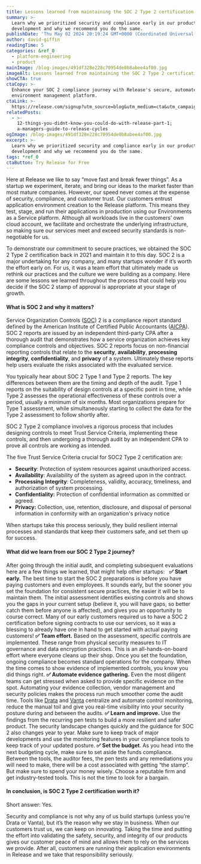 ```yaml
---
title: Lessons learned from maintaining the SOC 2 Type 2 certification over the years
summary: >-
  Learn why we prioritized security and compliance early in our product
  development and why we recommend you do the same. 
publishDate: 'Thu May 02 2024 20:19:24 GMT+0000 (Coordinated Universal Time)'
author: david-giffin
readingTime: 5
categories: &ref_0
  - platform-engineering
  - product
mainImage: /blog-images/491df328e228c70954de0b8abee4af00.jpg
imageAlt: Lessons learned from maintaining the SOC 2 Type 2 certification over the years
showCTA: true
ctaCopy: >-
  Enhance your SOC 2 compliance journey with Release's secure, automated
  environment management platform.
ctaLink: >-
  https://release.com/signup?utm_source=blog&utm_medium=cta&utm_campaign=blog-cta&utm_content=lessons-learned-from-maintaining-the-soc-2-type-2-certification-over-the-years
relatedPosts:
  - >-
    12-things-you-didnt-know-you-could-do-with-release-part-1;
    a-managers-guide-to-release-cycles
ogImage: /blog-images/491df328e228c70954de0b8abee4af00.jpg
excerpt: >-
  Learn why we prioritized security and compliance early in our product
  development and why we recommend you do the same. 
tags: *ref_0
ctaButton: Try Release for Free
---
```


Here at Release we like to say “move fast and break fewer things”. As a startup we experiment, iterate, and bring our ideas to the market faster than most mature companies. However, our speed never comes at the expense of security, compliance, and customer trust. Our customers entrust application environment creation to the Release platform. This means they test, stage, and run their applications in production using our Environments as a Service platform. Although all workloads live in the customers’ own cloud account, we facilitate and orchestrate the underlying infrastructure, so making sure our services meet and exceed security standards is non-negotiable for us.

To demonstrate our commitment to secure practices, we obtained the SOC 2 Type 2 certification back in 2021 and maintain it to this day. SOC 2 is a major undertaking for any company, and many startups wonder if it’s worth the effort early on. For us, it was a team effort that ultimately made us rethink our practices and the culture we were building as a company. Here are some lessons we learned throughout the process that could help you decide if the SOC 2 stamp of approval is appropriate at your stage of growth.

#### **What is SOC 2 and why it matters?**

Service Organization Controls ([SOC](https://www.aicpa-cima.com/topic/audit-assurance/audit-and-assurance-greater-than-soc-2)) 2 is a compliance report standard defined by the American Institute of Certified Public Accountants ([AICPA](https://www.aicpa-cima.com/home)). SOC 2 reports are issued by an independent third-party CPA after a thorough audit that demonstrates how a service organization achieves key compliance controls and objectives. SOC 2 reports focus on non-financial reporting controls that relate to the **security**, **availability**, **processing integrity**, **confidentiality**, and **privacy** of a system. Ultimately these reports help users evaluate the risks associated with the evaluated service.

You typically hear about SOC 2 Type 1 and Type 2 reports. The key differences between them are the timing and depth of the audit. Type 1 reports on the suitability of design controls at a specific point in time, while Type 2 assesses the operational effectiveness of these controls over a period, usually a minimum of six months. Most organizations prepare for Type 1 assessment, while simultaneously starting to collect the data for the Type 2 assessment to follow shortly after.

SOC 2 Type 2 compliance involves a rigorous process that includes designing controls to meet Trust Service Criteria, implementing these controls, and then undergoing a thorough audit by an independent CPA to prove all controls are working as intended.

The five Trust Service Criteria crucial for SOC2 Type 2 certification are:
*   **Security**: Protection of system resources against unauthorized access.
*   **Availability**: Availability of the system as agreed upon in the contract.
*   **Processing Integrity**: Completeness, validity, accuracy, timeliness, and authorization of system processing.
*   **Confidentiality:** Protection of confidential information as committed or agreed.
*   **Privacy:** Collection, use, retention, disclosure, and disposal of personal information in conformity with an organization's privacy notice

When startups take this process seriously, they build resilient internal processes and standards that keep their customers safe, and set them up for success.

#### **What did we learn from our SOC 2 Type 2 journey?**

After going through the initial audit, and completing subsequent evaluations here are a few things we learned, that might help other startups:  
**✅ Start early.** The best time to start the SOC 2 preparations is before you have paying customers and even employees. It sounds early, but the sooner you set the foundation for consistent secure practices, the easier it will be to maintain them. The initial assessment identifies existing controls and shows you the gaps in your current setup (believe it, you will have gaps, so better catch them before anyone is affected), and gives you an opportunity to course correct. Many of our early customers required us to have a SOC 2 certification before signing contracts to use our services, so it was a blessing to already have one in hand to get started with actual paying customers!
**✅ Team effort.** Based on the assessment, specific controls are implemented. These range from physical security measures to IT governance and data encryption practices. This is an all-hands-on-board effort where everyone cleans up their shop. Once you set the foundation, ongoing compliance becomes standard operations for the company. When the time comes to show evidence of implemented controls, you know you did things right.
**✅ Automate evidence gathering.** Even the most diligent teams can get stressed when asked to provide specific evidence on the spot. Automating your evidence collection, vendor management and security policies makes the process run much smoother come the audit time. Tools like [Drata](https://drata.com/) and [Vanta](https://www.vanta.com/) centralize and automate control monitoring, reduce the manual toil and give you real-time visibility into your security posture during and between the audits.
**✅ Learn and improve.** Use the findings from the recurring pen tests to build a more resilient and safer product. The security landscape changes quickly and the guidance for SOC 2 also changes year to year. Make sure to keep track of major developments and use the monitoring features in your compliance tools to keep track of your updated posture.
**✅ Set the budget**. As you head into the next budgeting cycle, make sure to set aside the funds compliance. Between the tools, the auditor fees, the pen tests and any remediations you will need to make, there will be a cost associated with getting “the stamp”. But make sure to spend your money wisely. Choose a reputable firm and get industry-tested tools. This is not the time to look for a bargain.

#### **In conclusion, is SOC 2 Type 2 certification worth it?**

Short answer: Yes.

Security and compliance is not why any of us build startups (unless you’re Drata or Vanta), but it’s the reason why we stay in business. When our customers trust us, we can keep on innovating. Taking the time and putting the effort into validating the safety, security, and integrity of our products gives our customer peace of mind and allows them to rely on the services we provide. After all, customers are running their application environments in Release and we take that responsibility seriously.
